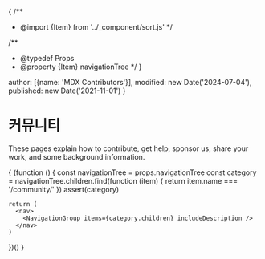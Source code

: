{
  /**
   * @import {Item} from '../_component/sort.js'
   */

  /**
   * @typedef Props
   * @property {Item} navigationTree
   */
}


  author: [{name: 'MDX Contributors'}],
  modified: new Date('2024-07-04'),
  published: new Date('2021-11-01')
}

# 커뮤니티

These pages explain how to contribute, get help, sponsor us, share your work,
and some background information.

{
  (function () {
    const navigationTree = props.navigationTree
    const category = navigationTree.children.find(function (item) {
      return item.name === '/community/'
    })
    assert(category)

    return (
      <nav>
        <NavigationGroup items={category.children} includeDescription />
      </nav>
    )
  })()
}
